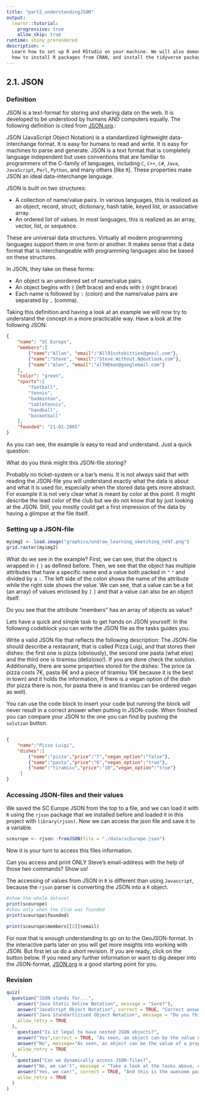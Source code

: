 ```yaml
---
title: "part2_understandingJSON"
output:
  learnr::tutorial:
    progressive: true
    allow_skip: true
runtime: shiny_prerendered
description: >
  Learn how to set up R and RStudio on your machine. We will also demonstrate
  how to install R packages from CRAN, and install the tidyverse package.
---
```

##   2.1. JSON

### Definition

JSON is a text-format for storing and sharing data on the web. It is developed to be understood by humans AND computers equally. The following definition is cited from [JSON.org](https://www.json.org/json-en.html).:
    
::: {#JSONdefinition .message}
JSON (JavaScript Object Notation) is a standardized lightweight data-interchange format. It is easy for humans to read and write. It is easy for machines to parse and generate. JSON is a text format that is completely language independent but uses conventions that are familiar to programmers of the C-family of languages, including `C`, `C++`, `C#`, `Java`, `JavaScript`, `Perl`, `Python`, and many others [like `R`]. These properties make JSON an ideal data-interchange language.

JSON is built on two structures:

* A collection of name/value pairs. In various languages, this is realized as an object, record, struct, dictionary, hash table, keyed list, or associative array.
* An ordered list of values. In most languages, this is realized as an array, vector, list, or sequence.

These are universal data structures. Virtually all modern programming languages support them in one form or another. It makes sense that a data format that is interchangeable with programming languages also be based on these structures.

In JSON, they take on these forms:

* An object is an unordered set of name/value pairs. 
* An object begins with `{` (left brace) and ends with `}` (right brace)
* Each name is followed by `:` (colon) and the name/value pairs are separated by `,` (comma).
:::

Taking this definition and having a look at an example we will now try to understand the concept in a more practicable way.
Have a look at the following JSON:

```json 
{
    "name": "SC Europe",
    "members":[  
        {"name":"Allan", "email":"All91cutekitties@gmail.com"},  
        {"name":"Steve", "email":"Steve.Without.N@outlook.com"},  
        {"name":"Alen", "email":"alTHEman@googlemail.com"}  
    ],
    "color": "green",
    "sports":[
        "football",
        "tennis",
        "badminton",
        "tabletennis",
        "handball",
        "basketball"
    ],
    "founded": "21-01-2005"
}  
```
As you can see, the example is easy to read and understand. Just a quick question: 

:::{.quickquestion}
What do you think might this JSON-file storing?
:::

Probably no ticket-system or a bar's menu. It is not always said that with reading the JSON-file you will understand exactly what the data is about and what it is used for, especially when the stored data gets more abstract. For example it is not very clear what is meant by color at this point. It might describe the lead color of the club but we do not know that by just looking at the JSON. Still, you mostly could get a first impression of the data by having a glimpse at the file itself.

### Setting up a JSON-file
```r
myimg2 <- load.image("graphics/undraw_learning_sketching_nd4f.png")
grid.raster(myimg2)
```
What do we see in the example?
First, we can see, that the object is wrapped in `{` `}` as defined before. Then, we see that the object has multiple attributes that have a specific name and a value both packed in `"` `"` and divided by a `:`. The left side of the colon shows the name of the attribute while the right side shows the value. We can see, that a value can be a list (an array) of values enclosed by `[` `]` and that a value can also be an object itself.

:::{.quickquestion}
Do you see that the attribute "members" has an array of objects as value?
:::

Lets have a quick and simple task to get hands on JSON yourself:
In the following codeblock you can write the JSON file as the tasks guides you. 

:::{#luigisTask .task-message .panel}
:::{.panel-body}
Write a valid JSON file that reflects the following description: 
The JSON-file should describe a restaurant, that is called Pizza Luigi, and that stores their dishes: the first one is pizza (obviously), the second one pasta (what else) and the third one is tiramisu (delizioso!). If you are done check the solution. Additionally, there are some properties stored for the dishes: The price (a pizza costs 7€, pasta 6€ and a piece of tiramisu 10€ because it is the best in town) and it holds the information, if there is a vegan option of the dish (for pizza there is non, for pasta there is and tiramisu can be ordered vegan as well).

:::{.infomessage}
You can use the code block to insert your code but running the block will never result in a correct answer when putting in JSON-code. When finished you can compare your JSON to the one you can find by pushing the `solution` button.
:::

```json

```
```json
{
    "name":"Pizza Luigi",
    "dishes":[
        {"name":"pizza","price":"7","vegan_option":"false"},
        {"name":"pasta","price":"6","vegan_option":"true"},
        {"name":"tiramisu","price":"10","vegan_option":"true"}
     ]
}
```
:::
:::

### Accessing JSON-files and their values

We saved the SC Europe JSON from the top to a file, and we can load it with `R` using the `rjson` package that we installed before and loaded it in this project with `library(rjson)`. Now we can access the json file and save it to a variable.

```r
sceurope <- rjson::fromJSON(file = "./data/scEurope.json")
```

Now it is your turn to access this files information. 

:::{.quickquestion}
Can you access and print ONLY Steve's email-address with the help of those two commands? Show us!
:::

The accessing of values from JSON in `R` is different than using `Javascript`, because the `rjson` parser is converting the JSON into a `R` object.

```r
#show the whole dataset
print(sceurope)
#show only when the Club was founded
print(sceurope$founded)
```
```r
print(sceurope$members[[2]]$email)
```

For now that is enough understanding to go on to the GeoJSON-format. In the interactive parts later on you will get more insights into working with JSON. But first let us do a short revision. If you are ready, click on the button below.
If you need any further information or want to dig deeper into the JSON-format, [JSON.org](https://www.json.org/json-en.html) is a good starting point for you.

### Revision
```r
quiz(
  question("JSON stands for...",
    answer("Java Static Online Notation", message = "Sure?"),
    answer("JavaScript Object Notation", correct = TRUE, "Correct answer"),
    answer("Java Standartizised Object Notation", message = "Do you think this has something to do with Java?" ),
    allow_retry = TRUE
  ),
    question("Is it legal to have nested JSON objects?",
    answer("Yes",correct = TRUE, "As seen, an object can be the value of a property of another object"),
    answer("No", message="As seen, an object can be the value of a property of another object"),
    allow_retry = TRUE
  ),
    question("Can we dynamically access JSON-files?",
    answer("No, we can't", message = "Take a look at the tasks above, one more time."),
    answer("Yes, we can!", correct = TRUE, "And this is the awesome part about JSON!"),
    allow_retry = TRUE
  )
)
```
